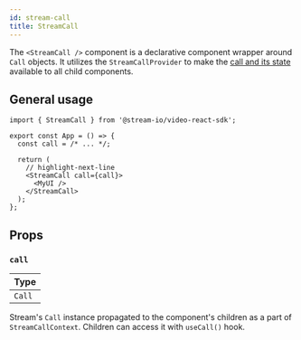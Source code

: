 ```yaml
---
id: stream-call
title: StreamCall
---
```


The `<StreamCall />` component is a declarative component wrapper around `Call` objects. It utilizes the `StreamCallProvider` to make the [call and its state](../../../guides/call-and-participant-state) available to all child components.

## General usage

```tsx
import { StreamCall } from '@stream-io/video-react-sdk';

export const App = () => {
  const call = /* ... */;

  return (
    // highlight-next-line
    <StreamCall call={call}>
      <MyUI />
    </StreamCall>
  );
};
```

## Props

### `call`

| Type   |
| ------ |
| `Call` |

Stream's `Call` instance propagated to the component's children as a part of `StreamCallContext`. Children can access it with `useCall()` hook.
